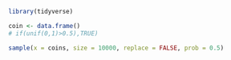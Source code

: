 
```{r}
library(tidyverse)
```
```{r}

coin <- data.frame()
# if(unif(0,1)>0.5),TRUE)

sample(x = coins, size = 10000, replace = FALSE, prob = 0.5)
  


```

